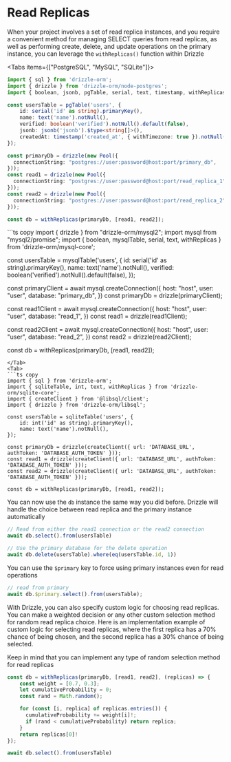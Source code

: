
# Read Replicas

When your project involves a set of read replica instances, and you require a convenient method for managing 
SELECT queries from read replicas, as well as performing create, delete, and update operations on the primary 
instance, you can leverage the `withReplicas()` function within Drizzle

<Tabs items={["PostgreSQL", "MySQL", "SQLite"]}>
<Tab>
```ts copy
import { sql } from 'drizzle-orm';
import { drizzle } from 'drizzle-orm/node-postgres';
import { boolean, jsonb, pgTable, serial, text, timestamp, withReplicas } from 'drizzle-orm/pg-core';

const usersTable = pgTable('users', {
	id: serial('id' as string).primaryKey(),
	name: text('name').notNull(),
	verified: boolean('verified').notNull().default(false),
	jsonb: jsonb('jsonb').$type<string[]>(),
	createdAt: timestamp('created_at', { withTimezone: true }).notNull().defaultNow(),
});

const primaryDb = drizzle(new Pool({
  connectionString: "postgres://user:password@host:port/primary_db",
}));
const read1 = drizzle(new Pool({
  connectionString: "postgres://user:password@host:port/read_replica_1",
}));
const read2 = drizzle(new Pool({
  connectionString: "postgres://user:password@host:port/read_replica_2",
}));

const db = withReplicas(primaryDb, [read1, read2]);
```
</Tab>
<Tab>
```ts copy
import { drizzle } from "drizzle-orm/mysql2";
import mysql from "mysql2/promise";
import { boolean, mysqlTable, serial, text, withReplicas } from 'drizzle-orm/mysql-core';

const usersTable = mysqlTable('users', {
	id: serial('id' as string).primaryKey(),
	name: text('name').notNull(),
	verified: boolean('verified').notNull().default(false),
});

const primaryClient = await mysql.createConnection({
  host: "host",
  user: "user",
  database: "primary_db",
})
const primaryDb = drizzle(primaryClient);

const read1Client = await mysql.createConnection({
  host: "host",
  user: "user",
  database: "read_1",
})
const read1 = drizzle(read1Client);

const read2Client = await mysql.createConnection({
  host: "host",
  user: "user",
  database: "read_2",
})
const read2 = drizzle(read2Client);

const db = withReplicas(primaryDb, [read1, read2]);
```
</Tab>
<Tab>
```ts copy
import { sql } from 'drizzle-orm';
import { sqliteTable, int, text, withReplicas } from 'drizzle-orm/sqlite-core';
import { createClient } from '@libsql/client';
import { drizzle } from 'drizzle-orm/libsql';

const usersTable = sqliteTable('users', {
	id: int('id' as string).primaryKey(),
	name: text('name').notNull(),
});

const primaryDb = drizzle(createClient({ url: 'DATABASE_URL', authToken: 'DATABASE_AUTH_TOKEN' }));
const read1 = drizzle(createClient({ url: 'DATABASE_URL', authToken: 'DATABASE_AUTH_TOKEN' }));
const read2 = drizzle(createClient({ url: 'DATABASE_URL', authToken: 'DATABASE_AUTH_TOKEN' }));

const db = withReplicas(primaryDb, [read1, read2]);
```
</Tab>
</Tabs>

You can now use the `db` instance the same way you did before. Drizzle will 
handle the choice between read replica and the primary instance automatically

```ts
// Read from either the read1 connection or the read2 connection
await db.select().from(usersTable)

// Use the primary database for the delete operation
await db.delete(usersTable).where(eq(usersTable.id, 1))
```

You can use the `$primary` key to force using primary instances even for read operations

```ts
// read from primary
await db.$primary.select().from(usersTable);
```

With Drizzle, you can also specify custom logic for choosing read replicas. 
You can make a weighted decision or any other custom selection method for random read replica choice. 
Here is an implementation example of custom logic for selecting read replicas, 
where the first replica has a 70% chance of being chosen, and the second replica has a 30% 
chance of being selected.

Keep in mind that you can implement any type of random selection method for read replicas

```ts
const db = withReplicas(primaryDb, [read1, read2], (replicas) => {
    const weight = [0.7, 0.3];
    let cumulativeProbability = 0;
    const rand = Math.random();

    for (const [i, replica] of replicas.entries()) {
      cumulativeProbability += weight[i]!;
      if (rand < cumulativeProbability) return replica;
    }
    return replicas[0]!
});

await db.select().from(usersTable)
```